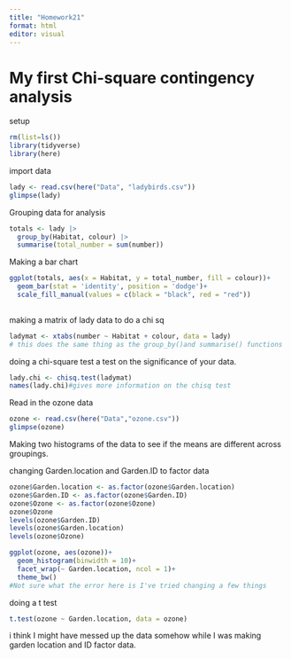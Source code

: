 ```yaml
---
title: "Homework21"
format: html
editor: visual
---
```


# My first Chi-square contingency analysis

setup

```r
rm(list=ls())
library(tidyverse)
library(here)
```

import data

```r
lady <- read.csv(here("Data", "ladybirds.csv"))
glimpse(lady)
```
Grouping data for analysis

```r
totals <- lady |>
  group_by(Habitat, colour) |>
  summarise(total_number = sum(number))
```

Making a bar chart

```r
ggplot(totals, aes(x = Habitat, y = total_number, fill = colour))+
  geom_bar(stat = 'identity', position = 'dodge')+
  scale_fill_manual(values = c(black = "black", red = "red"))
  
```

making a matrix of lady data to do a chi sq


```r
ladymat <- xtabs(number ~ Habitat + colour, data = lady)
# this does the same thing as the group_by()and summarise() functions
```

doing a chi-square test
a test on the significance of your data. 

```r
lady.chi <- chisq.test(ladymat) 
names(lady.chi)#gives more information on the chisq test
```

Read in the ozone data 

```r
ozone <- read.csv(here("Data","ozone.csv"))
glimpse(ozone)
```

Making two histograms of the data to see if the means are different across groupings. 

changing Garden.location and Garden.ID to factor data 

```r
ozone$Garden.location <- as.factor(ozone$Garden.location)
ozone$Garden.ID <- as.factor(ozone$Garden.ID)
ozone$Ozone <- as.factor(ozone$Ozone)
ozone$Ozone
levels(ozone$Garden.ID)
levels(ozone$Garden.location)
levels(ozone$Ozone)
```


```r
ggplot(ozone, aes(ozone))+
  geom_histogram(binwidth = 10)+
  facet_wrap(~ Garden.location, ncol = 1)+
  theme_bw()
#Not sure what the error here is I've tried changing a few things
```

doing a t test

```r
t.test(ozone ~ Garden.location, data = ozone)
```
i think I might have messed up the data somehow while I was making garden location and ID factor data. 
















